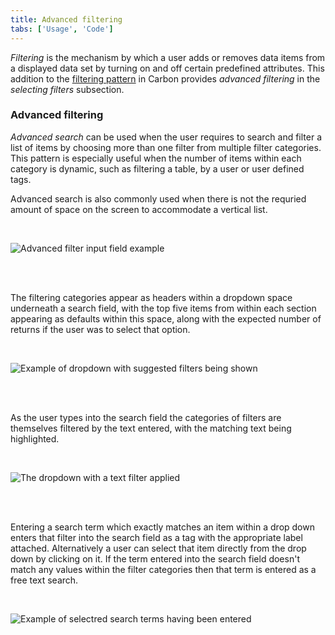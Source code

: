 ```yaml
---
title: Advanced filtering
tabs: ['Usage', 'Code']
---
```


<PageDescription>

_Filtering_ is the mechanism by which a user adds or removes data items from a displayed data set by turning on and off certain predefined attributes.
This addition to the [filtering pattern](https://www.carbondesignsystem.com/patterns/filtering) in Carbon provides _advanced filtering_ in the _selecting filters_ subsection. 

</PageDescription>

### Advanced filtering

_Advanced search_ can be used when the user requires to search and filter a list of items by choosing more than one filter from multiple filter categories. This pattern is especially useful when the number of items within each category is dynamic, such as filtering a table, by a user or user defined tags.

Advanced search is also commonly used when there is not the requried amount of space on the screen to accommodate a vertical list.

<br />
<Row>
<Column colLg={8}>

![Advanced filter input field example](images/filter-8.png)

</Column>
</Row>
<br />
<br />

The filtering categories appear as headers within a dropdown space underneath a search field, with the top five items from within each section appearing as defaults within this space, along with the expected number of returns if the user was to select that option.

<br />
<Row>
<Column colLg={8}>

![Example of dropdown with suggested filters being shown](images/filter-9.png)

</Column>
</Row>
<br />
<br />

As the user types into the search field the categories of filters are themselves filtered by the text entered, with the matching text being highlighted.

<br />
<Row>
<Column colLg={8}>

![The dropdown with a text filter applied](images/filter-10.png)

</Column>
</Row>
<br />
<br />

Entering a search term which exactly matches an item within a drop down enters that filter into the search field as a tag with the appropriate label attached. Alternatively a user can select that item directly from the drop down by clicking on it. If the term entered into the search field doesn't match any values within the filter categories then that term is entered as a free text search.

<br />
<Row>
<Column colLg={8}>

![Example of selectred search terms having been entered](images/filter-11.png)

</Column>
</Row>
<br />
<br />